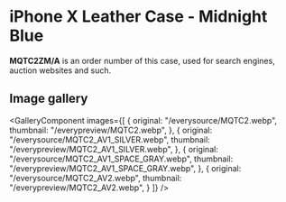 
# iPhone X Leather Case - Midnight Blue

<Callout type='info' emoji='👉🏻'>**MQTC2ZM/A** is an order number of this case, used for search engines, auction websites and such.</Callout>

## Image gallery

<GalleryComponent
    images={[
      {
        original: "/everysource/MQTC2.webp",
        thumbnail: "/everypreview/MQTC2.webp",
      },
      {
        original: "/everysource/MQTC2_AV1_SILVER.webp",
        thumbnail: "/everypreview/MQTC2_AV1_SILVER.webp",
      },
      {
        original: "/everysource/MQTC2_AV1_SPACE_GRAY.webp",
        thumbnail: "/everypreview/MQTC2_AV1_SPACE_GRAY.webp",
      },
      {
        original: "/everysource/MQTC2_AV2.webp",
        thumbnail: "/everypreview/MQTC2_AV2.webp",
      }
    ]}
  />
